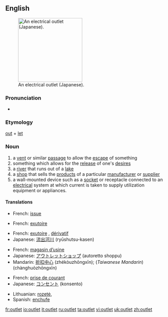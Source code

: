 {{wikipedia}}
==English==
[[Image:OutletGround.jpg|thumb|200px|right|An electrical outlet (Japanese).]]

===Pronunciation===
*{{audio|en-us-outlet.ogg|Audio (US)}}

===Etymology===
[[out]] + [[let]]

===Noun===
{{en-noun}}

# a [[vent]] or similar [[passage]] to allow the [[escape]] of something
# something which allows for the [[release]] of one's [[desire]]s
# a [[river]] that runs out of a [[lake]]
# a [[shop]] that sells the [[product]]s of a particular [[manufacturer]] or [[supplier]]
# a wall-mounted device such as a [[socket]] or receptacle connected to an [[electrical]] system at which current is taken to supply utilization equipment or appliances.

====Translations====
{{trans-top|vent}}
*French: [[issue]] {{f}}
{{trans-bottom}}

{{trans-top|release of desires}}
*French: [[exutoire]] {{m}}
{{trans-bottom}}

{{trans-top|river}}
*French: [[exutoire]] {{m}}, [[dérivatif]] {{m}}
*Japanese: [[流出河川]] (ryūshutsu-kasen)
{{trans-bottom}}

{{trans-top|shop}}
*French: [[magasin d’usine]] {{m}}
*Japanese: [[アウトレットショップ]] (autoretto shoppu)
*Mandarin: [[折扣中心]] (zhékòuzhōngxīn); (''Taiwanese Mandarin'') {{zh-ts|暢貨中心|畅货中心}} (chànghuòzhōngxīn)
{{trans-bottom}}

{{trans-top|wall-mounted socket}}
*French: [[prise de courant]] {{f}}
*Japanese: [[コンセント]] (konsento)
{{trans-mid}}
*Lithuanian: [[rozetė]], {{f}}
*Spanish: [[enchufe]] {{m}}
{{trans-bottom}}

[[fr:outlet]]
[[io:outlet]]
[[it:outlet]]
[[ru:outlet]]
[[ta:outlet]]
[[vi:outlet]]
[[uk:outlet]]
[[zh:outlet]]